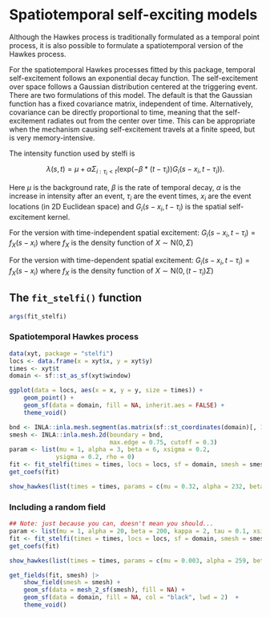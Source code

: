 # Spatiotemporal self-exciting models {#stelfi}

Although the Hawkes process is traditionally formulated as a temporal point process, it is also possible to formulate a spatiotemporal version of the Hawkes process.

For the spatiotemporal Hawkes processes fitted by this package, temporal self-excitement follows an exponential decay function. The self-excitement over space follows a Gaussian distribution centered at the triggering event. There are two formulations of this model. The default is that the Gaussian function has a fixed covariance matrix, independent of time. Alternatively, covariance can be directly proportional to time, meaning that the self-excitement radiates out from the center over time. This can be appropriate when the mechanism causing self-excitement travels at a finite speed, but is very memory-intensive. 

The intensity function used by stelfi is

$$\lambda(s,t) = \mu + \alpha \Sigma_{i:\tau_i<t}(\text{exp}(-\beta * (t-\tau_i)) G_i(s-x_i, t - \tau_i)).$$ 

Here $\mu$ is the background rate, $\beta$ is the rate of temporal decay, $\alpha$ is the increase in intensity after an event, $\tau_i$ are the event times, $x_i$ are the event locations (in 2D Euclidean space) and $G_i(s-x_i, t - \tau_i)$ is the spatial self-excitement kernel.

For the version with time-independent spatial excitement:
$G_i(s-x_i, t - \tau_i) = f_X(s - x_i)$
where $f_X$ is the density function of $X \sim \text{N}(0, \Sigma)$

For the version with time-dependent spatial excitement:
$G_i(s-x_i, t - \tau_i) = f_X(s - x_i)$
where $f_X$ is the density function of $X \sim \text{N}(0, (t-\tau_i)\Sigma)$

## The `fit_stelfi()` function

```r
args(fit_stelfi)
```

### Spatiotemporal Hawkes process

```r
data(xyt, package = "stelfi")
locs <- data.frame(x = xyt$x, y = xyt$y)
times <- xyt$t
domain <- sf::st_as_sf(xyt$window)
```

```r
ggplot(data = locs, aes(x = x, y = y, size = times)) +
	geom_point() +
	geom_sf(data = domain, fill = NA, inherit.aes = FALSE) +
	theme_void()
```

```r
bnd <- INLA::inla.mesh.segment(as.matrix(sf::st_coordinates(domain)[, 1:2]))
smesh <- INLA::inla.mesh.2d(boundary = bnd, 
                            max.edge = 0.75, cutoff = 0.3)
param <- list(mu = 1, alpha = 3, beta = 6, xsigma = 0.2,
             ysigma = 0.2, rho = 0)
fit <- fit_stelfi(times = times, locs = locs, sf = domain, smesh = smesh, parameters = param)
get_coefs(fit)
```

```r
show_hawkes(list(times = times, params = c(mu = 0.32, alpha = 232, beta = 232)))
```


### Including a random field

```r
## Note: just because you can, doesn't mean you should...
param <- list(mu = 1, alpha = 20, beta = 200, kappa = 2, tau = 0.1, xsigma = 0.2, ysigma = 0.2, rho = 0)
fit <- fit_stelfi(times = times, locs = locs, sf = domain, smesh = smesh, parameters = param, GMRF = TRUE)
get_coefs(fit)
```

```r
show_hawkes(list(times = times, params = c(mu = 0.003, alpha = 259, beta = 259)))
```

```r
get_fields(fit, smesh) |>
    show_field(smesh = smesh) +
	geom_sf(data = mesh_2_sf(smesh), fill = NA) +
	geom_sf(data = domain, fill = NA, col = "black", lwd = 2)  +
	theme_void()
```
